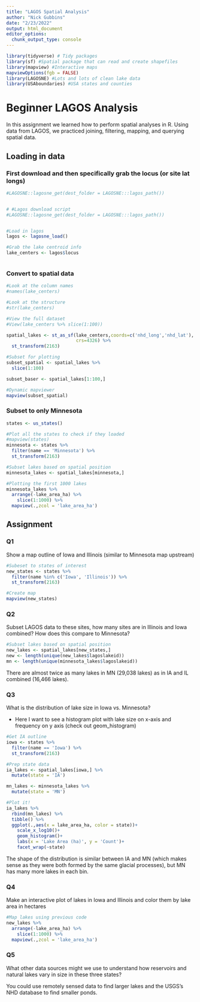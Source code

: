 ```yaml
---
title: "LAGOS Spatial Analysis"
author: "Nick Gubbins"
date: "2/23/2022"
output: html_document
editor_options: 
  chunk_output_type: console
---
```




```r
library(tidyverse) # Tidy packages
library(sf) #Spatial package that can read and create shapefiles 
library(mapview) #Interactive maps
mapviewOptions(fgb = FALSE)
library(LAGOSNE) #Lots and lots of clean lake data
library(USAboundaries) #USA states and counties
```


# Beginner LAGOS Analysis

In this assignment we learned how to perform spatial analyses in R. Using data
from LAGOS, we practiced joining, filtering, mapping, and querying spatial data.

## Loading in data


### First download and then specifically grab the locus (or site lat longs)

```r
#LAGOSNE::lagosne_get(dest_folder = LAGOSNE:::lagos_path())


# #Lagos download script
#LAGOSNE::lagosne_get(dest_folder = LAGOSNE:::lagos_path())


#Load in lagos
lagos <- lagosne_load()

#Grab the lake centroid info
lake_centers <- lagos$locus



```



### Convert to spatial data
```r
#Look at the column names
#names(lake_centers)

#Look at the structure
#str(lake_centers)

#View the full dataset
#View(lake_centers %>% slice(1:100))

spatial_lakes <- st_as_sf(lake_centers,coords=c('nhd_long','nhd_lat'),
                          crs=4326) %>%
  st_transform(2163)

#Subset for plotting
subset_spatial <- spatial_lakes %>%
  slice(1:100) 

subset_baser <- spatial_lakes[1:100,]

#Dynamic mapviewer
mapview(subset_spatial)

```


### Subset to only Minnesota

```r
states <- us_states()

#Plot all the states to check if they loaded
#mapview(states)
minnesota <- states %>%
  filter(name == 'Minnesota') %>%
  st_transform(2163)

#Subset lakes based on spatial position
minnesota_lakes <- spatial_lakes[minnesota,]

#Plotting the first 1000 lakes
minnesota_lakes %>%
  arrange(-lake_area_ha) %>%
    slice(1:1000) %>%
  mapview(.,zcol = 'lake_area_ha')
```



## Assignment


### Q1 

Show a map outline of Iowa and Illinois (similar to Minnesota map upstream)

```r
#Subeset to states of interest
new_states <- states %>%
  filter(name %in% c('Iowa', 'Illinois')) %>%
  st_transform(2163)

#Create map
mapview(new_states)
```



### Q2 

Subset LAGOS data to these sites, how many sites are in Illinois and Iowa
combined? How does this compare to Minnesota?

```r
#Subset lakes based on spatial position
new_lakes <- spatial_lakes[new_states,]
new <- length(unique(new_lakes$lagoslakeid))
mn <- length(unique(minnesota_lakes$lagoslakeid))
```

There are almost twice as many lakes in MN (29,038 lakes) as in IA and IL 
combined (16,466 lakes).


### Q3 

What is the distribution of lake size in Iowa vs. Minnesota?

- Here I want to see a histogram plot with lake size on x-axis and frequency on 
y axis (check out geom_histogram)

```r
#Get IA outline
iowa <- states %>%
  filter(name == 'Iowa') %>%
  st_transform(2163)

#Prep state data
ia_lakes <- spatial_lakes[iowa,] %>%
  mutate(state = 'IA')

mn_lakes <- minnesota_lakes %>%
  mutate(state = 'MN')

#Plot it!
ia_lakes %>%
  rbind(mn_lakes) %>%
  tibble() %>%
  ggplot(.,aes(x = lake_area_ha, color = state))+
    scale_x_log10()+
    geom_histogram()+
    labs(x = 'Lake Area (ha)', y = 'Count')+
    facet_wrap(~state)
```

The shape of the distribution is similar between IA and MN (which makes sense 
as they were both formed by the same glacial processes), but MN has many more
lakes in each bin.

### Q4

Make an interactive plot of lakes in Iowa and Illinois and color them
by lake area in hectares

```r
#Map lakes using previous code
new_lakes %>%
  arrange(-lake_area_ha) %>%
    slice(1:1000) %>%
  mapview(.,zcol = 'lake_area_ha')
```

### Q5

What other data sources might we use to understand how reservoirs and 
natural lakes vary in size in these three states? 

You could use remotely sensed data to find larger lakes and the USGS's NHD database
to find smaller ponds. 

